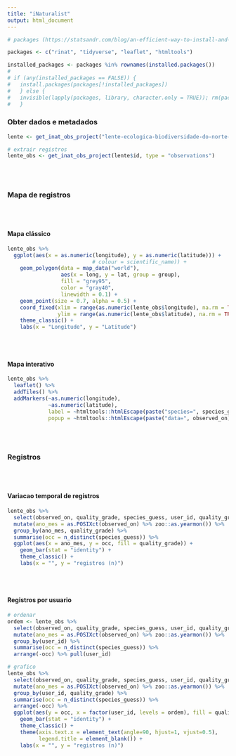 ```yaml
---
title: "iNaturalist"
output: html_document
---
```


```r
# packages (https://statsandr.com/blog/an-efficient-way-to-install-and-load-r-packages/)

packages <- c("rinat", "tidyverse", "leaflet", "htmltools")

installed_packages <- packages %in% rownames(installed.packages())
# 
# if (any(installed_packages == FALSE)) {
#   install.packages(packages[!installed_packages])
#   } else {
#   invisible(lapply(packages, library, character.only = TRUE)); rm(packages, installed_packages)
#   }


```

### Obter dados e metadados
```r
lente <- get_inat_obs_project("lente-ecologica-biodiversidade-do-norte-fluminense-03ec13fb-b9dc-4175-b47e-09dce7fa5848", type = "info", raw = FALSE)

# extrair registros
lente_obs <- get_inat_obs_project(lente$id, type = "observations")

```
<br></br>

### Mapa de registros
<br></br>

#### Mapa clássico

```r
lente_obs %>% 
  ggplot(aes(x = as.numeric(longitude), y = as.numeric(latitude))) +
                           # colour = scientific_name)) +
    geom_polygon(data = map_data("world"),
                 aes(x = long, y = lat, group = group),
                 fill = "grey95",
                 color = "gray40",
                 linewidth = 0.1) +
    geom_point(size = 0.7, alpha = 0.5) +
    coord_fixed(xlim = range(as.numeric(lente_obs$longitude), na.rm = TRUE),
                ylim = range(as.numeric(lente_obs$latitude), na.rm = TRUE)) +
    theme_classic() +
    labs(x = "Longitude", y = "Latitude")
```
<br></br>

#### Mapa interativo

```r

lente_obs %>% 
  leaflet() %>% 
  addTiles() %>% 
  addMarkers(~as.numeric(longitude),
             ~as.numeric(latitude),
             label = ~htmltools::htmlEscape(paste("species=", species_guess, "/", "id=", id)),
             popup = ~htmltools::htmlEscape(paste("data=", observed_on)))

```
<br></br>

### Registros
<br></br>

#### Variacao temporal de registros
```r
lente_obs %>% 
  select(observed_on, quality_grade, species_guess, user_id, quality_grade) %>% 
  mutate(ano_mes = as.POSIXct(observed_on) %>% zoo::as.yearmon()) %>% 
  group_by(ano_mes, quality_grade) %>% 
  summarise(occ = n_distinct(species_guess)) %>% 
  ggplot(aes(x = ano_mes, y = occ, fill = quality_grade)) +
    geom_bar(stat = "identity") +
    theme_classic() +
    labs(x = "", y = "registros (n)")
```
<br></br>

#### Registros por usuario
```r

# ordenar
ordem <- lente_obs %>% 
  select(observed_on, quality_grade, species_guess, user_id, quality_grade) %>% 
  mutate(ano_mes = as.POSIXct(observed_on) %>% zoo::as.yearmon()) %>% 
  group_by(user_id) %>% 
  summarise(occ = n_distinct(species_guess)) %>%
  arrange(-occ) %>% pull(user_id)

# grafico
lente_obs %>% 
  select(observed_on, quality_grade, species_guess, user_id, quality_grade) %>% 
  mutate(ano_mes = as.POSIXct(observed_on) %>% zoo::as.yearmon()) %>% 
  group_by(user_id, quality_grade) %>% 
  summarise(occ = n_distinct(species_guess)) %>%
  arrange(-occ) %>% 
  ggplot(aes(y = occ, x = factor(user_id, levels = ordem), fill = quality_grade)) +
    geom_bar(stat = "identity") +
    theme_classic() +
    theme(axis.text.x = element_text(angle=90, hjust=1, vjust=0.5),
          legend.title = element_blank()) +
    labs(x = "", y = "registros (n)")
```
